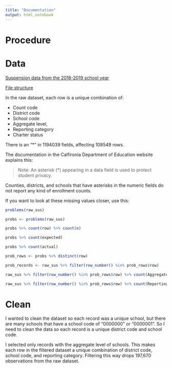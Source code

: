```yaml
---
title: "Documentation"
output: html_notebook
---
```


# Procedure 

# Data 

[Suspension data from the 2018-2019 school year](https://www.cde.ca.gov/ds/sd/sd/filessd.asp)

[File structure](https://www.cde.ca.gov/ds/sd/sd/fssd.asp)

In the raw dataset, each row is a unique combination of: 

 - Count code 
 - District code 
 - School code 
 - Aggregate level, 
 - Reporting category 
 - Charter status 
 
There is an "*" in 1194039 fields, affecting 108549 rows. 

The documentation in the Calfironia Department of Education website explains this: 

>Note: An asterisk (*) appearing in a data field is used to protect student privacy. 

Counties, districts, and schools that have asterisks in the numeric fields do not report any kind of enrollment counts. 

If you want to look at these missing values closer, use this: 

```r
problems(raw_sus)

probs <- problems(raw_sus)

probs %>% count(row) %>% count(n)

probs %>% count(expected)

probs %>% count(actual)

prob_rows <- probs %>% distinct(row)

prob_records <- raw_sus %>% filter(row_number() %in% prob_rows$row)

raw_sus %>% filter(row_number() %in% prob_rows$row) %>% count(AggregateLevel)

raw_sus %>% filter(row_number() %in% prob_rows$row) %>% count(ReportingCategory)
```

# Clean 

I wanted to clean the dataset so each record was a unique school, but there are many schools that have a school code of "0000000" or "0000001". So I need to clean the data so each record is a unique district code and school code. 

I selected only records with the aggregate level of schools. This makes each row in the filtered dataset a unique combination of district code, school code, and reporting category. Filtering this way drops 197,670 observations from the raw dataset. 
